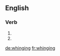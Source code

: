 ==English==

===Verb===
{{head|en}}

# {{present participle of|whing}}
# {{present participle of|whinge}}

[[de:whinging]]
[[fr:whinging]]